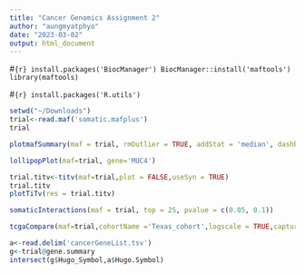 ```yaml
---
title: "Cancer Genomics Assignment 2"
author: "aungmyatphyo"
date: "2023-03-02"
output: html_document
---
```


#```{r}
install.packages('BiocManager')
BiocManager::install('maftools')
library(maftools)
```

#```{r}
install.packages('R.utils')
```

```r
setwd("~/Downloads")
trial<-read.maf('somatic.mafplus')
trial
```

```r
plotmafSummary(maf = trial, rmOutlier = TRUE, addStat = 'median', dashboard = TRUE, titvRaw = FALSE)
```

```r
lollipopPlot(maf=trial, gene='MUC4')
```

```r
trial.titv<-titv(maf=trial,plot = FALSE,useSyn = TRUE)
trial.titv
plotTiTv(res = trial.titv)
```

```r
somaticInteractions(maf = trial, top = 25, pvalue = c(0.05, 0.1))
```

```r
tcgaCompare(maf=trial,cohortName ='Texas_cohort',logscale = TRUE,capture_size =50)
```

```r
a<-read.delim('cancerGeneList.tsv')
g<-trial@gene.summary
intersect(g$Hugo_Symbol,a$Hugo.Symbol)
```